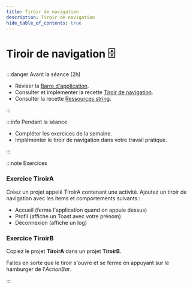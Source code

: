 ```yaml
---
title: Tiroir de navigation
description: Tiroir de navigation
hide_table_of_contents: true
---
```


# Tiroir de navigation 🗄️

<Row>

<Column>

:::danger Avant la séance (2h)

- Réviser la [Barre d'application](../02-recettes/app-bar.mdx).
- Consulter et implémenter la recette [Tiroir de navigation](../02-recettes/tiroir.mdx).
- Consulter la recette [Ressources string](../02-recettes/ressources-string.mdx).

:::

</Column>

<Column>

:::info Pendant la séance

- Compléter les exercices de la semaine.
- Implémenter le tiroir de navigation dans votre travail pratique.

:::

</Column>

</Row>

:::note Exercices

### Exercice TiroirA

Créez un projet appelé TiroirA contenant une activité. Ajoutez un tiroir de navigation avec les items et comportements suivants :

- Accueil (ferme l'application quand on appuie dessus)
- Profil (affiche un Toast avec votre prénom)
- Déconnexion (affiche un log)

### Exercice TiroirB

Copiez le projet **TiroirA** dans un projet **TiroirB**.

Faites en sorte que le tiroir s'ouvre et se ferme en appuyant sur le hamburger de l'*ActionBar*.

:::
